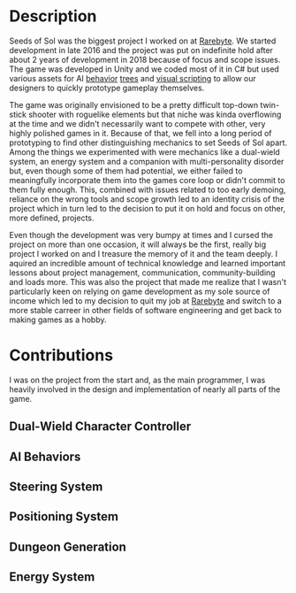
<div className="w-75 mx-auto mb-5">
  <AspectContainer>
    <YouTubeVideo
      title={`Seeds of Sol Trailer`}
      id="PEAzHFRZoNg"
      className="w-100 h-100"
    />
  </AspectContainer>
</div>

# Description

Seeds of Sol was the biggest project I worked on at [Rarebyte][raby]. We started development in late 2016 and the project was put on indefinite hold after about 2 years of development in 2018 because of focus and scope issues. The game was developed in Unity and we coded most of it in C# but used various assets for AI [behavior][bede] [trees][noca] and [visual scripting][flca] to allow our designers to quickly prototype gameplay themselves.

The game was originally envisioned to be a pretty difficult top-down twin-stick shooter with roguelike elements but that niche was kinda overflowing at the time and we didn't necessarily want to compete with other, very highly polished games in it. Because of that, we fell into a long period of prototyping to find other distinguishing mechanics to set Seeds of Sol apart. Among the things we experimented with were mechanics like a dual-wield system, an energy system and a companion with multi-personality disorder but, even though some of them had potential, we either failed to meaningfully incorporate them into the games core loop or didn't commit to them fully enough. This, combined with issues related to too early demoing, reliance on the wrong tools and scope growth led to an identity crisis of the project which in turn led to the decision to put it on hold and focus on other, more defined, projects.

Even though the development was very bumpy at times and I cursed the project on more than one occasion, it will always be the first, really big project I worked on and I treasure the memory of it and the team deeply. I aquired an incredible amount of technical knowledge and learned important lessons about project management, communication, community-building and loads more. This was also the project that made me realize that I wasn't particularly keen on relying on game development as my sole source of income which led to my decision to quit my job at [Rarebyte][raby] and switch to a more stable carreer in other fields of software engineering and get back to making games as a hobby.

# Contributions

I was on the project from the start and, as the main programmer, I was heavily involved in the design and implementation of nearly all parts of the game.

## Dual-Wield Character Controller

## AI Behaviors

## Steering System

## Positioning System

## Dungeon Generation

## Energy System

[raby]: http://rarebyte.com
[bede]: https://assetstore.unity.com/packages/tools/visual-scripting/behavior-designer-behavior-trees-for-everyone-15277
[flca]: https://assetstore.unity.com/packages/tools/visual-scripting/flowcanvas-33903
[noca]: https://assetstore.unity.com/packages/tools/visual-scripting/nodecanvas-14914
